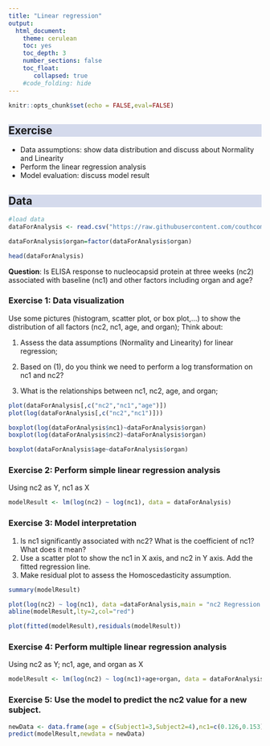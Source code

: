 ```yaml
---
title: "Linear regression"
output:
  html_document:
    theme: cerulean
    toc: yes
    toc_depth: 3
    number_sections: false
    toc_float: 
       collapsed: true
    #code_folding: hide
---
```


```{=html}
<style>
h2 {
  background-color: #D4DAEC;
}
</style>
```
```r

knitr::opts_chunk$set(echo = FALSE,eval=FALSE)


```

## Exercise

-   Data assumptions: show data distribution and discuss about Normality and Linearity
-   Perform the linear regression analysis
-   Model evaluation: discuss model result

## Data

```r

#load data
dataForAnalysis <- read.csv("https://raw.githubusercontent.com/couthcommander/sip_computing/main/labs/sot-covid.csv",header=TRUE,row.names=1)

dataForAnalysis$organ=factor(dataForAnalysis$organ)

head(dataForAnalysis)

```

**Question**: Is ELISA response to nucleocapsid protein at three weeks (nc2) associated with baseline (nc1) and other factors including organ and age?

### Exercise 1: Data visualization

Use some pictures (histogram, scatter plot, or box plot,...) to show the distribution of all factors (nc2, nc1, age, and organ); Think about:

(1) Assess the data assumptions (Normality and Linearity) for linear regression;

(2) Based on (1), do you think we need to perform a log transformation on nc1 and nc2?

(3) What is the relationships between nc1, nc2, age, and organ;

```r

plot(dataForAnalysis[,c("nc2","nc1","age")])
plot(log(dataForAnalysis[,c("nc2","nc1")]))

boxplot(log(dataForAnalysis$nc1)~dataForAnalysis$organ)
boxplot(log(dataForAnalysis$nc2)~dataForAnalysis$organ)

boxplot(dataForAnalysis$age~dataForAnalysis$organ)

```

### Exercise 2: Perform simple linear regression analysis

Using nc2 as Y, nc1 as X

```r

modelResult <- lm(log(nc2) ~ log(nc1), data = dataForAnalysis)

```

### Exercise 3: Model interpretation

(1) Is nc1 significantly associated with nc2? What is the coefficient of nc1? What does it mean?
(2) Use a scatter plot to show the nc1 in X axis, and nc2 in Y axis. Add the fitted regression line.
(3) Make residual plot to assess the Homoscedasticity assumption.

```r

summary(modelResult)

plot(log(nc2) ~ log(nc1), data =dataForAnalysis,main = "nc2 Regression by nc1")
abline(modelResult,lty=2,col="red")

plot(fitted(modelResult),residuals(modelResult))

```

### Exercise 4: Perform multiple linear regression analysis

Using nc2 as Y; nc1, age, and organ as X

```r

modelResult <- lm(log(nc2) ~ log(nc1)+age+organ, data = dataForAnalysis)

```

### Exercise 5: Use the model to predict the nc2 value for a new subject.

```r

newData <- data.frame(age = c(Subject1=3,Subject2=4),nc1=c(0.126,0.153),organ=factor(c(1,2)))
predict(modelResult,newdata = newData)

```
